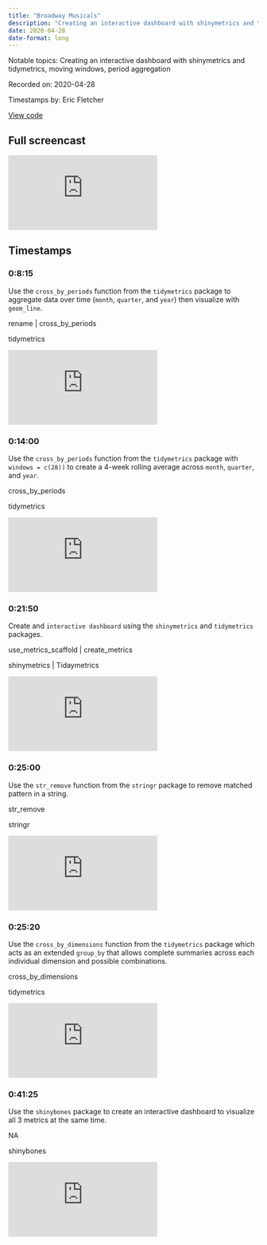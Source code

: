 ```yaml
---
title: "Broadway Musicals"
description: "Creating an interactive dashboard with shinymetrics and tidymetrics, moving windows, period aggregation"
date: 2020-04-28
date-format: long
---
```


Notable topics: Creating an interactive dashboard with shinymetrics and tidymetrics, moving windows, period aggregation

Recorded on: 2020-04-28

Timestamps by: Eric Fletcher

[View code](https://github.com/dgrtwo/data-screencasts/blob/master/broadway.Rmd)

## Full screencast
<iframe class="video" src="https://www.youtube.com/embed/OhY5ZaILRpg" title="YouTube video player" frameborder="0" allow="accelerometer; autoplay; clipboard-write; encrypted-media; gyroscope; picture-in-picture" allowfullscreen></iframe>

## Timestamps

### 0:8:15

Use the `cross_by_periods ` function from the `tidymetrics` package to aggregate data over time (`month`, `quarter`, and `year`) then visualize with `geom_line`.

rename | cross_by_periods

tidymetrics



<iframe class="video" src="https://www.youtube.com/embed/OhY5ZaILRpg?start=495" title="YouTube video player" frameborder="0" allow="accelerometer; autoplay; clipboard-write; encrypted-media; gyroscope; picture-in-picture" allowfullscreen></iframe>

### 0:14:00

Use the `cross_by_periods ` function from the `tidymetrics`  package with `windows = c(28))` to create a 4-week rolling average across `month`, `quarter`, and `year`.

cross_by_periods

tidymetrics



<iframe class="video" src="https://www.youtube.com/embed/OhY5ZaILRpg?start=840" title="YouTube video player" frameborder="0" allow="accelerometer; autoplay; clipboard-write; encrypted-media; gyroscope; picture-in-picture" allowfullscreen></iframe>

### 0:21:50

Create and `interactive dashboard` using the `shinymetrics` and `tidymetrics` packages.

use_metrics_scaffold | create_metrics

shinymetrics | Tidaymetrics



<iframe class="video" src="https://www.youtube.com/embed/OhY5ZaILRpg?start=1310" title="YouTube video player" frameborder="0" allow="accelerometer; autoplay; clipboard-write; encrypted-media; gyroscope; picture-in-picture" allowfullscreen></iframe>

### 0:25:00

Use the `str_remove` function from the `stringr` package to remove matched pattern in a string.

str_remove

stringr



<iframe class="video" src="https://www.youtube.com/embed/OhY5ZaILRpg?start=1500" title="YouTube video player" frameborder="0" allow="accelerometer; autoplay; clipboard-write; encrypted-media; gyroscope; picture-in-picture" allowfullscreen></iframe>

### 0:25:20

Use the `cross_by_dimensions` function from the `tidymetrics` package which acts as an extended `group_by` that allows complete summaries across each individual dimension and possible combinations.

cross_by_dimensions

tidymetrics



<iframe class="video" src="https://www.youtube.com/embed/OhY5ZaILRpg?start=1520" title="YouTube video player" frameborder="0" allow="accelerometer; autoplay; clipboard-write; encrypted-media; gyroscope; picture-in-picture" allowfullscreen></iframe>

### 0:41:25

Use the `shinybones` package to create an interactive dashboard to visualize all 3 metrics at the same time.

NA

shinybones



<iframe class="video" src="https://www.youtube.com/embed/OhY5ZaILRpg?start=2485" title="YouTube video player" frameborder="0" allow="accelerometer; autoplay; clipboard-write; encrypted-media; gyroscope; picture-in-picture" allowfullscreen></iframe>

